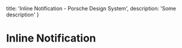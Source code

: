 
  title: 'Inline Notification - Porsche Design System',
  description: 'Some description'
}

# Inline Notification <ComponentStatus tagName="p-inline-notification"></ComponentStatus>
